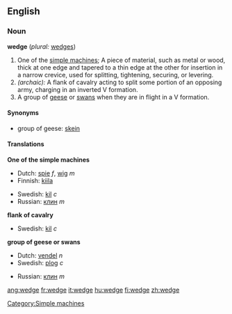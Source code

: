 ==English==

=== Noun ===
'''wedge'''  (''plural:'' [[wedges]])
{{wikipedia}}
# One of the [[simple machine]]s; A piece of material, such as metal or wood, thick at one edge and tapered to a thin edge at the other for insertion in a narrow crevice, used for splitting, tightening, securing, or levering.
#''(archaic):'' A flank of cavalry acting to split some portion of an opposing army, charging in an inverted V formation.
# A group of [[goose|geese]] or [[swan]]s when they are in flight in a V formation.

==== Synonyms ====
*group of geese: [[skein]]

==== Translations ====
'''One of the simple machines'''
{{top}}
*Dutch: [[spie]] ''f'', [[wig]] ''m''
*Finnish: [[kiila]]
{{mid}}
*Swedish: [[kil]] ''c''
*Russian: [[клин]] ''m''
{{bottom}}

'''flank of cavalry'''
{{top}}
*Swedish: [[kil]] ''c''
{{bottom}}

'''group of geese or swans'''
{{top}}
*Dutch: [[vendel]] ''n''
*Swedish: [[plog]] ''c''
{{mid}}
*Russian: [[клин]] ''m''
{{bottom}}

[[Category:Simple machines]]

[[ang:wedge]]
[[fr:wedge]]
[[it:wedge]]
[[hu:wedge]]
[[fi:wedge]]
[[zh:wedge]]